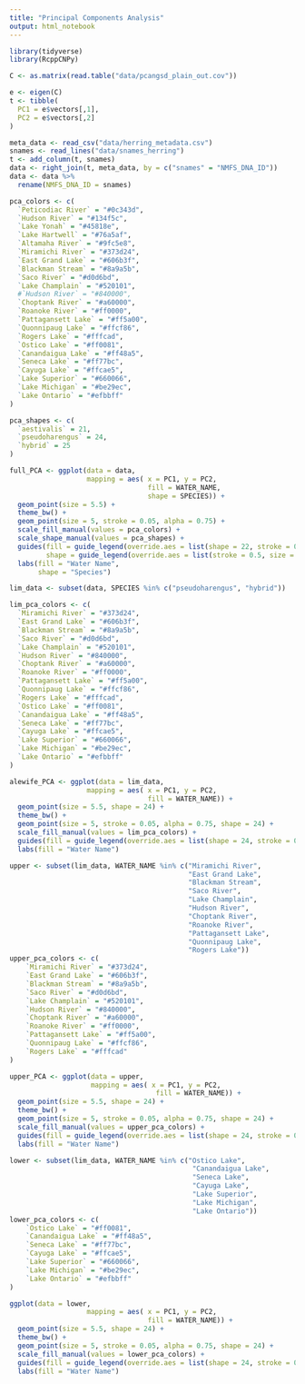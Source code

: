 ```yaml
---
title: "Principal Components Analysis"
output: html_notebook
---
```


```r
library(tidyverse)
library(RcppCNPy)
```

```r
C <- as.matrix(read.table("data/pcangsd_plain_out.cov"))

e <- eigen(C)
t <- tibble(
  PC1 = e$vectors[,1],
  PC2 = e$vectors[,2]
)
```

```r
meta_data <- read_csv("data/herring_metadata.csv")
snames <- read_lines("data/snames_herring")
t <- add_column(t, snames)
data <- right_join(t, meta_data, by = c("snames" = "NMFS_DNA_ID"))
data <- data %>%
  rename(NMFS_DNA_ID = snames)
```

```r
pca_colors <- c(
  `Peticodiac River` = "#0c343d",
  `Hudson River` = "#134f5c",
  `Lake Yonah` = "#45818e",
  `Lake Hartwell` = "#76a5af",
  `Altamaha River` = "#9fc5e8",
  `Miramichi River` = "#373d24",
  `East Grand Lake` = "#606b3f",
  `Blackman Stream` = "#8a9a5b",
  `Saco River` = "#d0d6bd",
  `Lake Champlain` = "#520101",
  #`Hudson River` = "#840000",
  `Choptank River` = "#a60000",
  `Roanoke River` = "#ff0000",
  `Pattagansett Lake` = "#ff5a00",
  `Quonnipaug Lake` = "#ffcf86",
  `Rogers Lake` = "#fffcad",
  `Ostico Lake` = "#ff0081",
  `Canandaigua Lake` = "#ff48a5",
  `Seneca Lake` = "#ff77bc",
  `Cayuga Lake` = "#ffcae5",
  `Lake Superior` = "#660066",
  `Lake Michigan` = "#be29ec",
  `Lake Ontario` = "#efbbff"
)

pca_shapes <- c(
  `aestivalis` = 21,
  `pseudoharengus` = 24,
  `hybrid` = 25
)

full_PCA <- ggplot(data = data, 
                   mapping = aes( x = PC1, y = PC2, 
                                  fill = WATER_NAME,
                                  shape = SPECIES)) +
  geom_point(size = 5.5) +
  theme_bw() +
  geom_point(size = 5, stroke = 0.05, alpha = 0.75) +
  scale_fill_manual(values = pca_colors) +
  scale_shape_manual(values = pca_shapes) +
  guides(fill = guide_legend(override.aes = list(shape = 22, stroke = 0.5, size = 3)),
         shape = guide_legend(override.aes = list(stroke = 0.5, size = 2))) +
  labs(fill = "Water Name",
       shape = "Species")
```

```r
lim_data <- subset(data, SPECIES %in% c("pseudoharengus", "hybrid"))

lim_pca_colors <- c(
  `Miramichi River` = "#373d24",
  `East Grand Lake` = "#606b3f",
  `Blackman Stream` = "#8a9a5b",
  `Saco River` = "#d0d6bd",
  `Lake Champlain` = "#520101",
  `Hudson River` = "#840000",
  `Choptank River` = "#a60000",
  `Roanoke River` = "#ff0000",
  `Pattagansett Lake` = "#ff5a00",
  `Quonnipaug Lake` = "#ffcf86",
  `Rogers Lake` = "#fffcad",
  `Ostico Lake` = "#ff0081",
  `Canandaigua Lake` = "#ff48a5",
  `Seneca Lake` = "#ff77bc",
  `Cayuga Lake` = "#ffcae5",
  `Lake Superior` = "#660066",
  `Lake Michigan` = "#be29ec",
  `Lake Ontario` = "#efbbff"
)

alewife_PCA <- ggplot(data = lim_data, 
                   mapping = aes( x = PC1, y = PC2, 
                                  fill = WATER_NAME)) +
  geom_point(size = 5.5, shape = 24) +
  theme_bw() +
  geom_point(size = 5, stroke = 0.05, alpha = 0.75, shape = 24) +
  scale_fill_manual(values = lim_pca_colors) +
  guides(fill = guide_legend(override.aes = list(shape = 24, stroke = 0.5, size = 3))) +
  labs(fill = "Water Name")
```

```r
upper <- subset(lim_data, WATER_NAME %in% c("Miramichi River", 
                                            "East Grand Lake",
                                            "Blackman Stream",
                                            "Saco River",
                                            "Lake Champlain",
                                            "Hudson River",
                                            "Choptank River",
                                            "Roanoke River",
                                            "Pattagansett Lake",
                                            "Quonnipaug Lake",
                                            "Rogers Lake"))
upper_pca_colors <- c(
    `Miramichi River` = "#373d24",
    `East Grand Lake` = "#606b3f",
    `Blackman Stream` = "#8a9a5b",
    `Saco River` = "#d0d6bd",
    `Lake Champlain` = "#520101",
    `Hudson River` = "#840000",
    `Choptank River` = "#a60000",
    `Roanoke River` = "#ff0000",
    `Pattagansett Lake` = "#ff5a00",
    `Quonnipaug Lake` = "#ffcf86",
    `Rogers Lake` = "#fffcad"
)

upper_PCA <- ggplot(data = upper, 
                    mapping = aes( x = PC1, y = PC2, 
                                    fill = WATER_NAME)) +
  geom_point(size = 5.5, shape = 24) +
  theme_bw() +
  geom_point(size = 5, stroke = 0.05, alpha = 0.75, shape = 24) +
  scale_fill_manual(values = upper_pca_colors) +
  guides(fill = guide_legend(override.aes = list(shape = 24, stroke = 0.5, size = 3))) +
  labs(fill = "Water Name")
```


```r
lower <- subset(lim_data, WATER_NAME %in% c("Ostico Lake",
                                             "Canandaigua Lake",
                                             "Seneca Lake",
                                             "Cayuga Lake",
                                             "Lake Superior",
                                             "Lake Michigan",
                                             "Lake Ontario"))
lower_pca_colors <- c(
    `Ostico Lake` = "#ff0081",
    `Canandaigua Lake` = "#ff48a5",
    `Seneca Lake` = "#ff77bc",
    `Cayuga Lake` = "#ffcae5",
    `Lake Superior` = "#660066",
    `Lake Michigan` = "#be29ec",
    `Lake Ontario` = "#efbbff"
)

ggplot(data = lower, 
                   mapping = aes( x = PC1, y = PC2, 
                                  fill = WATER_NAME)) +
  geom_point(size = 5.5, shape = 24) +
  theme_bw() +
  geom_point(size = 5, stroke = 0.05, alpha = 0.75, shape = 24) +
  scale_fill_manual(values = lower_pca_colors) +
  guides(fill = guide_legend(override.aes = list(shape = 24, stroke = 0.5, size = 3))) +
  labs(fill = "Water Name")
```

